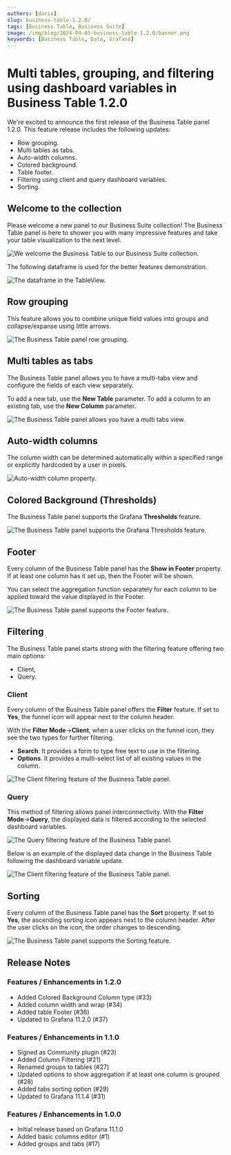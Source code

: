 ```yaml
---
authors: [daria]
slug: business-table-1.2.0/
tags: [Business Table, Business Suite]
image: /img/blog/2024-09-05-business-table-1.2.0/banner.png
keywords: [Business Table, Data, Grafana]
---
```



# Multi tables, grouping, and filtering using dashboard variables in Business Table 1.2.0

We're excited to announce the first release of the Business Table panel 1.2.0. This feature release includes the following updates:

- Row grouping.
- Multi tables as tabs.
- Auto-width columns.
- Colored background.
- Table footer.
- Filtering using client and query dashboard variables.
- Sorting.

<Catalog date="September 5, 2024" />

## Welcome to the collection

Please welcome a new panel to our Business Suite collection! The Business Table panel is here to shower you with many impressive features and take your table visualization to the next level. 

<Image
  title="We welcome the Business Table to our Business Suite collection."
  src="/img/blog/2024-09-05-business-table-1.2.0/business-table.gif"
/>

The following dataframe is used for the better features demonstration.

<Image
  title="The dataframe in the TableView."
  src="/img/blog/2024-09-05-business-table-1.2.0/tableview.png"
/>

## Row grouping

This feature allows you to combine unique field values into groups and collapse/expanse using little arrows. 

<Image
  title="The Business Table panel row grouping."
  src="/img/blog/2024-09-05-business-table-1.2.0/row-grouping.png"
/>

## Multi tables as tabs

The Business Table panel allows you to have a multi-tabs view and configure the fields of each view separately. 

To add a new tab, use the **New Table** parameter.
To add a column to an existing tab, use the **New Column** parameter.

<Image
  title="The Business Table panel allows you have a multi tabs view."
  src="/img/blog/2024-09-05-business-table-1.2.0/tabs.png"
/>

## Auto-width columns

The column width can be determined automatically within a specified range or explicitly hardcoded by a user in pixels.

<Image
  title="Auto-width column property."
  src="/img/blog/2024-09-05-business-table-1.2.0/auto-width.png"
/>

## Colored Background (Thresholds)

The Business Table panel supports the Grafana **Thresholds** feature.

<Image
  title="The Business Table panel supports the Grafana Thresholds feature."
  src="/img/blog/2024-09-05-business-table-1.2.0/thresholds.png"
/>

## Footer

Every column of the Business Table panel has the **Show in Footer** property. 
If at least one column has it set up, then the Footer will be shown. 

You can select the aggregation function separately for each column to be applied toward the value displayed in the Footer.

<Image
  title="The Business Table panel supports the Footer feature."
  src="/img/blog/2024-09-05-business-table-1.2.0/footer.png"
/>

## Filtering

The Business Table panel starts strong with the filtering feature offering two main options:
 - Client, 
 - Query.

### Client 

Every column of the Business Table panel offers the **Filter** feature. If set to **Yes**, the funnel icon will appear next to the column header. 

With the **Filter Mode**->**Client**, when a user clicks on the funnel icon, they see the two types for further filtering. 

 - **Search**. It provides a form to type free text to use in the filtering. 
 - **Options**. It provides a multi-select list of all existing values in the column. 

<Image
  title="The Client filtering feature of the Business Table panel."
  src="/img/blog/2024-09-05-business-table-1.2.0/filtering-client.png"
/>

### Query

This method of filtering allows panel interconnectivity. With the **Filter Mode**->**Query**, the displayed data is filtered according to the selected dashboard variables.

<Image
  title="The Query filtering feature of the Business Table panel."
  src="/img/blog/2024-09-05-business-table-1.2.0/filtering-query.png"
/>

Below is an example of the displayed data change in the Business Table following the dashboard variable update.

<Image
  title="The Client filtering feature of the Business Table panel."
  src="/img/blog/2024-09-05-business-table-1.2.0/filtering-query-gif.gif"
/>

## Sorting

Every column of the Business Table panel has the **Sort** property. If set to **Yes**, the ascending sorting icon appears next to the column header. After the user clicks on the icon, the order changes to descending. 

<Image
  title="The Business Table panel supports the Sorting feature."
  src="/img/blog/2024-09-05-business-table-1.2.0/sorting.png"
/>

<GettingStarted />

## Release Notes

### Features / Enhancements in 1.2.0

- Added Colored Background Column type (#33)
- Added column width and wrap (#34)
- Added table Footer (#36)
- Updated to Grafana 11.2.0 (#37)

### Features / Enhancements in 1.1.0

- Signed as Community plugin (#23)
- Added Column Filtering (#21)
- Renamed groups to tables (#27)
- Updated options to show aggregation if at least one column is grouped (#28)
- Added tabs sorting option (#29)
- Updated to Grafana 11.1.4 (#31)

### Features / Enhancements in 1.0.0

- Initial release based on Grafana 11.1.0
- Added basic columns editor (#1)
- Added groups and tabs (#17)

<Feedback />
